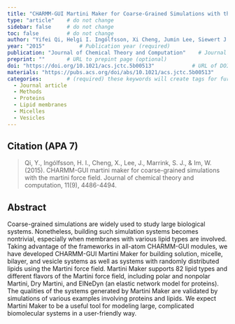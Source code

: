 ```yaml
---
title: "CHARMM-GUI Martini Maker for Coarse-Grained Simulations with the Martini Force Field"          # Paper title (required)
type: "article"    # do not change
sidebar: false     # do not change
toc: false         # do not change
author: "Yifei Qi, Helgi I. Ingólfsson, Xi Cheng, Jumin Lee, Siewert J. Marrink, and Wonpil Im"         # Paper authors (required)
year: "2015"           # Publication year (required)
publication: "Journal of Chemical Theory and Computation"    # Journal or similar (required)
preprint: ""       # URL to prepint page (optional)  
doi: "https://doi.org/10.1021/acs.jctc.5b00513"            # URL of DOI (required)  
materials: "https://pubs.acs.org/doi/abs/10.1021/acs.jctc.5b00513"      # URL to suplementary info (optional)
categories:        # (required) these keywords will create tags for further filtering. 
  - Journal article
  - Methods
  - Proteins
  - Lipid membranes
  - Micelles
  - Vesicles
---
```


<!-- 
The info below is just an example. 

Both fields are required and they have to be replaced with the respective info for each paper. 

Please notice the `> ` symbol before the citation, it gives it additional styling.  
-->

## Citation (APA 7)      

> Qi, Y., Ingólfsson, H. I., Cheng, X., Lee, J., Marrink, S. J., & Im, W. (2015). CHARMM-GUI martini maker for coarse-grained simulations with the martini force field. Journal of chemical theory and computation, 11(9), 4486-4494.

## Abstract

Coarse-grained simulations are widely used to study large biological systems. Nonetheless, building such simulation systems becomes nontrivial, especially when membranes with various lipid types are involved. Taking advantage of the frameworks in all-atom CHARMM-GUI modules, we have developed CHARMM-GUI Martini Maker for building solution, micelle, bilayer, and vesicle systems as well as systems with randomly distributed lipids using the Martini force field. Martini Maker supports 82 lipid types and different flavors of the Martini force field, including polar and nonpolar Martini, Dry Martini, and ElNeDyn (an elastic network model for proteins). The qualities of the systems generated by Martini Maker are validated by simulations of various examples involving proteins and lipids. We expect Martini Maker to be a useful tool for modeling large, complicated biomolecular systems in a user-friendly way.